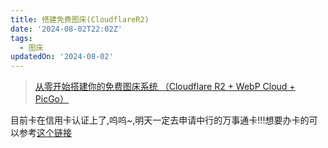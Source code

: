 ```yaml
---
title: 搭建免费图床(CloudflareR2)
date: '2024-08-02T22:02Z'
tags:
  - 图床
updatedOn: '2024-08-02'
---
```


>[从零开始搭建你的免费图床系统 （Cloudflare R2 + WebP Cloud + PicGo）](https://sspai.com/post/90170)




目前卡在信用卡认证上了,呜呜~,明天一定去申请中行的万事通卡!!!想要办卡的可以参考[这个链接]( https://poplite.xyz/post/2018/03/05/boc-debit-card-guide-for-online-payment.html )
